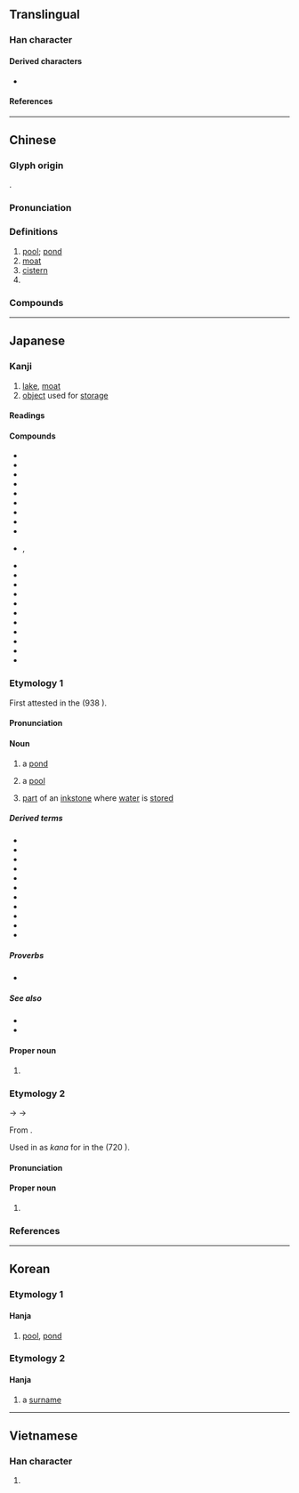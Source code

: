 {{character info/new}}
==Translingual==
{{stroke order|strokes=6}}

===Han character===
{{Han char|rn=85|rad=水|as=03|sn=6|four=34112|canj=EPD|ids=⿰氵也}}

====Derived characters====
* {{l|mul|[[𠲨]], [[𨦥]], [[𪢏]], [[𩶴]], [[𫇻]], [[筂]], [[𦈳]]}}

====References====
{{Han ref|kx=0606.050|dkj=17141|dj=1000.010|hdz=31555.030|uh=6C60}}

----

==Chinese==
{{zh-forms}}

===Glyph origin===
{{Han etyl}}
{{Han compound|水|alt1=氵|也|ls=psc|c1=s|c2=p}}.

===Pronunciation===
{{zh-pron
|m=chí
|ma=y
|m-s=
|c=ci4
|c-t=
|g=
|h=pfs=chhṳ̀
|j=
|mb=
|md=diè/dò̤
|mn=tî
|mn-t=di5
|w=3zr
|x=
|mc=y
|oc=y
|cat=n,pn
}}

===Definitions===
{{zh-hanzi}}

# [[pool]]; [[pond]]
# [[moat]]
# [[cistern]]
# {{surname|lang=zh}}

===Compounds===
{{zh-der|弄兵潢池|伏打電池|乾電池|城池|化糞池|劍池|噴水池|太液池|印池|他瑪羅池|天池|巴油池|差池|太陽電池|咸池|呼倫池|尹霍夫池|堅城深池|光電池|池魚之禍|清水池|殃及池魚|滇池|暈池|洿池|東門之池|游泳池|樂池|澠池|池湯|曲江池|瑤池|池堂|瑤池玉液|窮池之魚|瑤池金母|昆池劫灰|昆明池|池中蛟龍|池坊流|池魚之殃|池榭|水池|浴池|池魚籠鳥|池沼|硯池|石城湯池|澠池之功|池塘|泳池|泮池|湯池鐵城|揮翰臨池|潢池|濾水池|瑤池閬苑|池中物|池座|池鹽|澠池會|湯池|池魚林木|池魚堂燕|池魚|池隍|池子|潢池弄兵|配水池|血汙池|蓄水池|龍池|難越雷池|陂池|跳水池|駕返瑤池|墨水池|魚池|解池|舞池|魚池鄉|翰池|蓄電池|華池|墨池筆塚|茅池|鹼性電池|鵝池|鳳池|跪池|臨池|蓮池|電池|黃池|金城湯池|雷池|酒池|酒池肉林|高城深池|鹽池|臨池學書|鳳凰池|裝池|非池中物|洗手池|藕池|陳池|雲池|澗池|天池埡|池上|池河|富池|池州}}

{{zh-cat|Intermediate}}

----

==Japanese==

===Kanji===
{{ja-kanji|grade=2|rs=水03}}

# [[lake]], [[moat]]
# [[object]] used for [[storage]]

====Readings====
{{ja-readings
|goon=じ<ぢ, だ
|kanon=ち, た
|kun=いけ-
}}

====Compounds====
{{der-top|Compounds}}
* {{ja-r|池%魚|ち%ぎょ}}
* {{ja-r|池%水|ち%すい}}
* {{ja-r|池%沼|ち%しょう}}
* {{ja-r|池%泉|ち%せん}}
* {{ja-r|池%亭|ち%てい}}
* {{ja-r|池%汀|ち%てい}}
* {{ja-r|池%頭|ち%とう}}
* {{ja-r|池%畔|ち%なん}}
* {{ja-r|印%池|いん%ち}}
* {{ja-r|園%池|えん%ち|rom=-}}, {{ja-r|苑%池|えん%ち}}
* {{ja-r|金%城%湯%池|きん%じょう%とう%ち}}
* {{ja-r|酒%池%肉%林|しゅ%ち%にく%りん}}
* {{ja-r|城%池|じょう%ち}}
* {{ja-r|滇%池|^てん%ち}}
* {{ja-r|電%池|でん%ち}}
* {{ja-r|肉%池|にく%ち}}
* {{ja-r|墨%池|ぼく%ち}}
* {{ja-r|瑶%池|よう%ち}}
* {{ja-r|貯%水%池|ちょう%すい%ち}}
* {{ja-r|養%魚%池|よう%ぎょ%ち}}
* {{ja-r|養%殖%池|よう%しょく%ち}}
{{der-bottom}}

===Etymology 1===
{{ja-kanjitab|yomi=k|いけ}}

First attested in the ''{{w|Wamyō Ruijushō}}'' (938 {{CE}}).

====Pronunciation====
{{ja-pron|yomi=k|いけ|acc=2|acc_ref=DJR}}

====Noun====
{{ja-noun|いけ}}

# a [[pond]] {{gl|[[small]] [[lake]] or [[pool]]}}
#: {{ja-usex|'''池'''を乾す|'''いけ''' を ほす|drain a '''pond'''}}
# a [[pool]] {{gl|small [[amount]] of [[liquid]] in a [[surface]]}}
# {{lb|ja|calligraphy|sort=いけ}} [[part]] of an [[inkstone]] where [[water]] is [[store]]d
#: {{syn|ja|海|tr=umi}}

=====Derived terms=====
{{der-top}}
* {{ja-r|池%袋|^いけ%ぶくろ}}
* {{ja-r|内池|うち.いけ}}
* {{ja-r|涸れ池|かれいけ}}
* {{ja-r|枯れ池|かれいけ}}
* {{ja-r|心の池|こころ の いけ}}
* {{ja-r|猿%沢%池|^さる%さわ-の%-いけ}}
* {{ja-r|人工 池|じんこう いけ}}
* {{ja-r|溜め池|ためいけ}}
* {{ja-r|溜池|てめいけ}}
* {{ja-r|古池|ふるいけ}}
* {{ja-r|用水 池|ようすい いけ}}
{{der-bottom}}

=====Proverbs=====
* {{ja-r|池に落ちた犬はたたけ|いけ に おちた いぬ は たたけ}}

=====See also=====
* {{ja-r|硯|すずり|[[inkstone]]}}
* {{ja-r|堀|ほり|[[moat]]}}

====Proper noun====
{{ja-pos|proper|いけ}}

# {{surname|lang=ja|sort=いけ|A=a|nodot=1}}

===Etymology 2===
{{ja-kanjitab|yomi=kanon|ち}}

{{IPAchar|/tʲie/}} → {{IPAchar|/ti/}} → {{IPAchar|/t͡ɕi/}}

From {{der|ja|ltc|sort=ち|-}} {{ltc-l|池|id=1}}.

Used in {{w|Old Japanese}} as {{m|ja|借音|tr=shakuon}} ''kana'' for {{IPAfont|⟨ti⟩}} in the ''{{w|Nihon Shoki}}'' (720 {{CE}}).

====Pronunciation====
{{ja-pron|yomi=kanon|ち}}

====Proper noun====
{{ja-pos|proper|ち}}

# {{surname|lang=ja|sort=ち|A=a|nodot=1}}

===References===
<references/>

----

==Korean==

===Etymology 1===

====Hanja====
{{ko-hanja/new|연못|지}}

# [[pool]], [[pond]]

===Etymology 2===

====Hanja====
{{ko-hanja/new|이름|타}}

# a [[surname]]

----

==Vietnamese==

===Han character===
{{vi-hantu|[[trì]], [[đìa]], [[trầy]], [[trề]], [[tri]], [[thế]]|rs=水03}}

# {{defn|lang=vi|sort=水03}}